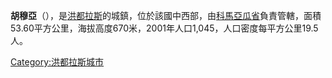 '''胡穆亞'''（{{lang-es|Humuya}}），是[[洪都拉斯|洪都拉斯]]的城鎮，位於該國中西部，由[[科馬亞瓜省|科馬亞瓜省]]負責管轄，面積53.60平方公里，海拔高度670米，2001年人口1,045，人口密度每平方公里19.5人。

{{coord|14|15|N|87|40|W|display=title|region:HN_type:city_source:GNS-enwiki}}

{{Honduras-geo-stub}}
[[Category:洪都拉斯城市|Category:洪都拉斯城市]]